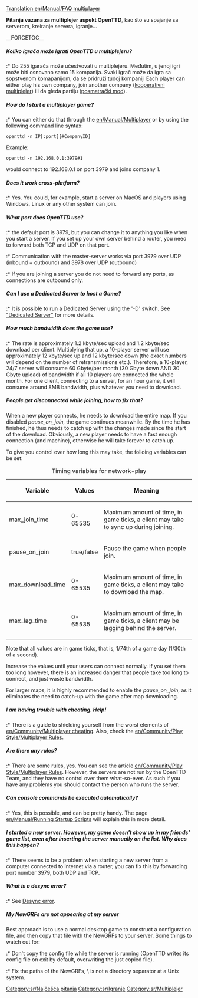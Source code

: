 [[Translation:en/Manual/FAQ multiplayer]]



'''Pitanja vazana za multiplejer aspekt OpenTTD''', kao što su spajanje sa serverom, kreiranje servera, igranje...  

__FORCETOC__


=====Koliko igrača može igrati OpenTTD u multiplejeru?=====
:* Do 255 igarača može učestvovati u multiplejeru. Međutim, u jenoj igri može biti osnovano samo 15 kompanija. Svaki igrač može da igra sa sopstvenom komapanijom, da se pridruži tuđoj kompaniji Each player can either play his own company, join another company ([[sr/Kooperativni multiplejer|kooperativni multiplejer]]) ili da gleda partiju ([[sr/Posmatrački mod|posmatrački mod]]).

=====How do I start a multiplayer game?=====
:* You can either do that through the [[en/Manual/Multiplayer]] or by using the following command line syntax:
<pre>openttd -n IP[:port][#CompanyID]</pre>
Example:
<pre>openttd -n 192.168.0.1:3979#1</pre> would connect to 192.168.0.1 on port 3979 and joins company 1.

=====Does it work cross-platform?=====
:* Yes. You could, for example, start a server on MacOS and players using Windows, Linux or any other system can join.

=====What port does OpenTTD use?=====
:* the default port is 3979, but you can change it to anything you like when you start a server. If you set up your own server behind a router, you need to forward both TCP and UDP on that port.
:* Communication with the master-server works via port 3979 over UDP (inbound + outbound) and 3978 over UDP (outbound)
:* If you are joining a server you do not need to forward any ports, as connections are outbound only.

=====Can I use a Dedicated Server to host a Game?=====
:* It is possible to run a Dedicated Server using the '-D' switch. See [[en/Manual/Dedicated server|"Dedicated Server"]] for more details.

=====How much bandwidth does the game use?=====
:* The rate is approximately 1.2 kbyte/sec upload and 1.2 kbyte/sec download per client.  Multiplying that up, a 10-player server will use approximately 12 kbyte/sec up and 12 kbyte/sec down (the exact numbers will depend on the number of retransmissions etc.).  Therefore, a 10-player, 24/7 server will consume 60 Gbyte/per month (30 Gbyte down AND 30 Gbyte upload) of bandwidth if all 10 players are connected the whole month. For one client, connecting to a server, for an hour game, it will consume around 8MB bandwidth, plus whatever you need to download.

=====People get disconnected while joining, how to fix that?=====
When a new player connects, he needs to download the entire map. If you disabled ''pause_on_join'', the game continues meanwhile. By the time he has finished, he thus needs to catch up with the changes made since the start of the download.
Obviously, a new player needs to have a fast enough connection (and machine), otherwise he will take forever to catch up.

To give you control over how long this may take, the folloing variables can be set:
{| class="wikitable" style="text-align:left"
|+Timing variables for network-play
|-
! Variable !! Values !! Meaning
|-
| max_join_time || 0-65535 || Maximum amount of time, in game ticks, a client may take to sync up during joining.
|-
| pause_on_join || true/false || Pause the game when people join.
|-
| max_download_time || 0-65535 || Maximum amount of time, in game ticks, a client may take to download the map.
|-
| max_lag_time || 0-65535 || Maximum amount of time, in game ticks, a client may be lagging behind the server.
|}
Note that all values are in game ticks, that is, 1/74th of a game day (1/30th of a second).

Increase the values until your users can connect normally. If you set them too long however, there is an increased danger that people take too long to connect, and just waste bandwidth.

For larger maps, it is highly recommended to enable the ''pause_on_join'', as it eliminates the need to catch-up with the game after map downloading.

=====I am having trouble with cheating. Help!=====
:* There is a guide to shielding yourself from the worst elements of [[en/Community/Multiplayer cheating]]. Also, check the [[en/Community/Play Style/Multiplayer Rules]].

=====Are there any rules?=====
:* There are some rules, yes. You can see the article [[en/Community/Play Style/Multiplayer Rules]]. However, the servers are not run by the OpenTTD Team, and they have no control over them what-so-ever. As such if you have any problems you should contact the person who runs the server.

=====Can console commands be executed automatically?=====
:* Yes, this is possible, and can be pretty handy. The page [[en/Manual/Running Startup Scripts]] will explain this in more detail.

=====I started a new server. However, my game doesn't show up in my friends' game list, even after inserting the server manually on the list. Why does this happen?=====
:* There seems to be a problem when starting a new server from a computer connected to Internet via a router, you can fix this by forwarding port number 3979, both UDP and TCP.

=====What is a desync error?=====
:* See [[en/Manual/Multiplayer#desync-error|Desync error]].

=====My NewGRFs are not appearing at my server=====
Best approach is to use a normal desktop game to construct a configuration file, and then copy that file with the NewGRFs to your server.
Some things to watch out for:

:* Don't copy the config file while the server is running (OpenTTD writes its config file on exit by default, overwriting the just copied file).
:* Fix the paths of the NewGRFs, \ is not a directory separator at a Unix system.

[[Category:sr/Najčešća pitanja]]
[[Category:sr/Igranje]]
[[Category:sr/Multiplejer]]
